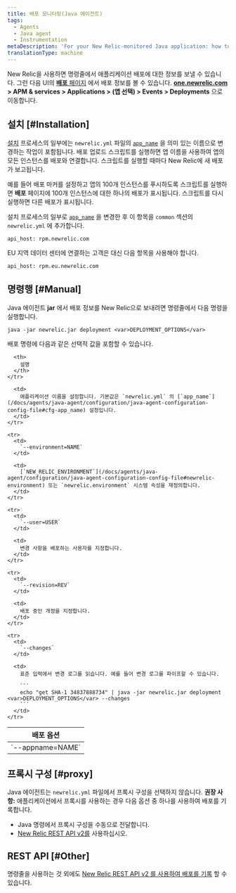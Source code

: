 ```yaml
---
title: 배포 모니터링(Java 에이전트)
tags:
  - Agents
  - Java agent
  - Instrumentation
metaDescription: 'For your New Relic-monitored Java application: how to track and monitor deployment data.'
translationType: machine
---
```


New Relic을 사용하면 명령줄에서 애플리케이션 배포에 대한 정보를 보낼 수 있습니다. 그런 다음 UI의 [**배포** 페이지](/docs/apm/applications-menu/events/deployments-page) 에서 배포 정보를 볼 수 있습니다. **[one.newrelic.com](https://one.newrelic.com/all-capabilities) > APM & services > Applications > (앱 선택) > Events > Deployments** 으로 이동합니다.

## 설치 [#Installation]

[설치](/docs/agents/java-agent/installation/java-agent-manual-installation) 프로세스의 일부에는 `newrelic.yml` 파일의 [`app_name`](/docs/agents/java-agent/configuration/java-agent-configuration-config-file#cfg-app_name) 을 의미 있는 이름으로 변경하는 작업이 포함됩니다. 배포 업로드 스크립트를 실행하면 앱 이름을 사용하여 앱의 모든 인스턴스를 배포와 연결합니다. 스크립트를 실행할 때마다 New Relic에 새 배포가 보고됩니다.

예를 들어 배포 마커를 설정하고 앱의 100개 인스턴스를 푸시하도록 스크립트를 실행하면 **배포** 페이지에 100개 인스턴스에 대한 하나의 배포가 표시됩니다. 스크립트를 다시 실행하면 다른 배포가 표시됩니다.

설치 프로세스의 일부로 [`app_name`](/docs/agents/java-agent/configuration/java-agent-configuration-config-file#cfg-app_name) 을 변경한 후 이 항목을 `common` 섹션의 `newrelic.yml` 에 추가합니다.

```
api_host: rpm.newrelic.com
```

EU 지역 데이터 센터에 연결하는 고객은 대신 다음 항목을 사용해야 합니다.

```
api_host: rpm.eu.newrelic.com
```

## 명령행 [#Manual]

Java 에이전트 **jar** 에서 배포 정보를 New Relic으로 보내려면 명령줄에서 다음 명령을 실행합니다.

```
java -jar newrelic.jar deployment <var>DEPLOYMENT_OPTIONS</var>
```

배포 명령에 다음과 같은 선택적 값을 포함할 수 있습니다.

<table>
  <thead>
    <tr>
      <th style={{ width: "225px" }}>
        배포 옵션
      </th>

      <th>
        설명
      </th>
    </tr>
  </thead>

  <tbody>
    <tr>
      <td>
        `--appname=NAME`
      </td>

      <td>
        애플리케이션 이름을 설정합니다. 기본값은 `newrelic.yml` 의 [`app_name`](/docs/agents/java-agent/configuration/java-agent-configuration-config-file#cfg-app_name) 설정입니다.
      </td>
    </tr>

    <tr>
      <td>
        `--environment=NAME`
      </td>

      <td>
        [`NEW_RELIC_ENVIRONMENT`](/docs/agents/java-agent/configuration/java-agent-configuration-config-file#newrelic-environment) 또는 `newrelic.environment` 시스템 속성을 재정의합니다.
      </td>
    </tr>

    <tr>
      <td>
        `--user=USER`
      </td>

      <td>
        변경 사항을 배포하는 사용자를 지정합니다.
      </td>
    </tr>

    <tr>
      <td>
        `--revision=REV`
      </td>

      <td>
        배포 중인 개정을 지정합니다.
      </td>
    </tr>

    <tr>
      <td>
        `--changes`
      </td>

      <td>
        표준 입력에서 변경 로그를 읽습니다. 예를 들어 변경 로그를 파이프할 수 있습니다.

        ```
        echo "get SHA-1 34837888734" | java -jar newrelic.jar deployment <var>DEPLOYMENT_OPTIONS</var> --changes
        ```
      </td>
    </tr>
  </tbody>
</table>

## 프록시 구성 [#proxy]

Java 에이전트는 `newrelic.yml` 파일에서 프록시 구성을 선택하지 않습니다. **권장 사항:** 애플리케이션에서 프록시를 사용하는 경우 다음 옵션 중 하나를 사용하여 배포를 기록합니다.

* Java 명령에서 프록시 구성을 수동으로 전달합니다.
* [New Relic REST API v2를](/docs/apm/new-relic-apm/maintenance/recording-deployments) 사용하십시오.

## REST API [#Other]

명령줄을 사용하는 것 외에도 [New Relic REST API v2 를 사용하여 배포를 기록](/docs/apm/new-relic-apm/maintenance/recording-deployments) 할 수 있습니다.